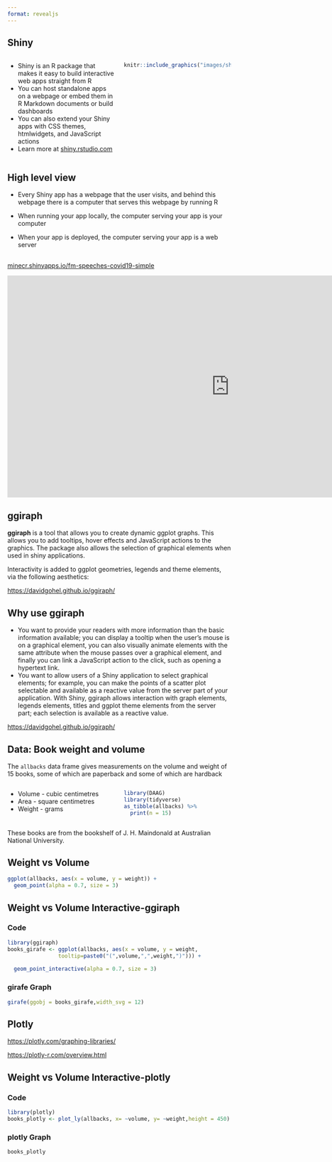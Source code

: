 ```yaml
---
format: revealjs
---
```


## Shiny {.smaller}

:::: {.columns}

::: {.column width="50%"}

- Shiny is an R package that makes it easy to build interactive web apps straight from R
- You can host standalone apps on a webpage or embed them in R Markdown documents or build dashboards
- You can also extend your Shiny apps with CSS themes, htmlwidgets, and JavaScript actions
- Learn more at [shiny.rstudio.com](https://shiny.rstudio.com/)
:::

::: {.column width="50%"}

```r
knitr::include_graphics("images/shiny.png")
```
:::

::::

## High level view

- Every Shiny app has a webpage that the user visits, and behind this webpage there is a computer that serves this webpage by running R

- When running your app locally, the computer serving your app is your computer

- When your app is deployed, the computer serving your app is a web server


## {data-menu-title="Example"}

[minecr.shinyapps.io/fm-speeches-covid19-simple](https://minecr.shinyapps.io/fm-speeches-covid19-simple/)

<iframe width="1000" height="500" src="https://minecr.shinyapps.io/fm-speeches-covid19-simple/" frameborder="0" allow="accelerometer; autoplay; encrypted-media; gyroscope; picture-in-picture" allowfullscreen></iframe>  

## ggiraph

**ggiraph** is a tool that allows you to create dynamic ggplot graphs. This allows you to add tooltips, hover effects and JavaScript actions to the graphics. The package also allows the selection of graphical elements when used in shiny applications.

Interactivity is added to ggplot geometries, legends and theme elements, via the following aesthetics:

::: aside 
<https://davidgohel.github.io/ggiraph/>
:::

## Why use ggiraph {.smaller}

- You want to provide your readers with more information than the basic information available; you can display a tooltip when the user’s mouse is on a graphical element, you can also visually animate elements with the same attribute when the mouse passes over a graphical element, and finally you can link a JavaScript action to the click, such as opening a hypertext link.
- You want to allow users of a Shiny application to select graphical elements; for example, you can make the points of a scatter plot selectable and available as a reactive value from the server part of your application. With Shiny, ggiraph allows interaction with graph elements, legends elements, titles and ggplot theme elements from the server part; each selection is available as a reactive value.


::: aside 
<https://davidgohel.github.io/ggiraph/>
:::



## Data: Book weight and volume {.smaller}

The `allbacks` data frame gives measurements on the volume and weight of 15 books, some of which are paperback and some of which are hardback

:::: {.columns}

::: {.column width="50%"}

- Volume - cubic centimetres
- Area - square centimetres
- Weight - grams
:::

::: {.column width="50%"}

```r
library(DAAG)
library(tidyverse)
as_tibble(allbacks) %>%
  print(n = 15)
```
:::

::::


::: aside
These books are from the bookshelf of J. H. Maindonald at Australian National University.
:::

## Weight vs Volume 

```r
ggplot(allbacks, aes(x = volume, y = weight)) +
  geom_point(alpha = 0.7, size = 3)
```

## Weight vs Volume Interactive-ggiraph {.smaller}

::: {.panel-tabset}

### Code

```r
library(ggiraph)
books_girafe <- ggplot(allbacks, aes(x = volume, y = weight,
                tooltip=paste0("(",volume,",",weight,")"))) +
  
  geom_point_interactive(alpha = 0.7, size = 3)
```

### girafe Graph
```r
girafe(ggobj = books_girafe,width_svg = 12)
```

:::

## Plotly
<https://plotly.com/graphing-libraries/>

<https://plotly-r.com/overview.html>

## Weight vs Volume Interactive-plotly {.smaller}

::: {.panel-tabset}

### Code
```r
library(plotly)
books_plotly <- plot_ly(allbacks, x= ~volume, y= ~weight,height = 450)
```

### plotly Graph
```r
books_plotly 
```

:::
